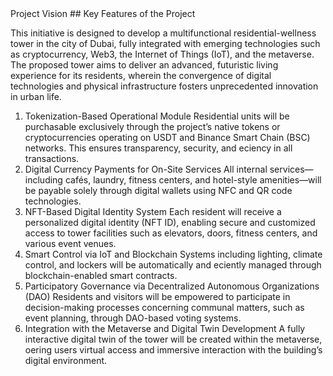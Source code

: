 
<Link href="/blog/discover">Project Vision</Link>
## Key Features of the Project

This initiative is designed to develop a multifunctional residential-wellness
tower in the city of Dubai, fully integrated with emerging technologies such as
cryptocurrency, Web3, the Internet of Things (IoT), and the metaverse. The
proposed tower aims to deliver an advanced, futuristic living experience for its
residents, wherein the convergence of digital technologies and physical
infrastructure fosters unprecedented innovation in urban life.

1. Tokenization-Based Operational Module
Residential units will be purchasable exclusively through the project’s native
tokens or cryptocurrencies operating on USDT and Binance Smart Chain (BSC)
networks. This ensures transparency, security, and eciency in all transactions.
1. Digital Currency Payments for On-Site Services
All internal services—including cafés, laundry, fitness centers, and
hotel-style amenities—will be payable solely through digital wallets using NFC and
QR code technologies.
1. NFT-Based Digital Identity System
Each resident will receive a personalized digital identity (NFT ID), enabling
secure and customized access to tower facilities such as elevators, doors, fitness
centers, and various event venues.
1. Smart Control via IoT and Blockchain
Systems including lighting, climate control, and lockers will be
automatically and eciently managed through blockchain-enabled smart
contracts.
1. Participatory Governance via Decentralized Autonomous
Organizations (DAO)
Residents and visitors will be empowered to participate in decision-making
processes concerning communal matters, such as event planning, through
DAO-based voting systems.
1. Integration with the Metaverse and Digital Twin Development
A fully interactive digital twin of the tower will be created within the
metaverse, oering users virtual access and immersive interaction with the
building’s digital environment.